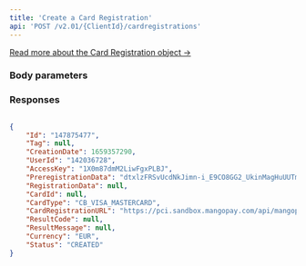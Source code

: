 ```yaml
---
title: 'Create a Card Registration'  
api: 'POST /v2.01/{ClientId}/cardregistrations'
---
```



  
[Read more about the Card Registration object →](/api-reference/card-registrations/card-registration-object)

### Body parameters  

<Tag1 />  

<UserId />  

<CardType />  

<Currency2 />  

### Responses  

<AccordionGroup><Accordion title="200">  

<Id1Response />  

<Tag1Response />  

<CreationDateResponse />  

<AccessKeyResponse />  

<PreregistrationDataResponse />  

<RegistrationDataResponse />  

<CardIdResponse />  

<CardTypeResponse />  

<CardRegistrationURLResponse />  

<ResultCodeResponse />  

<ResultMessageResponse />  

<Currency2Response />  

<Status1Response /></Accordion></AccordionGroup>  

<ResponseExample>  

```json 200  

{
    "Id": "147875477",
    "Tag": null,
    "CreationDate": 1659357290,
    "UserId": "142036728",
    "AccessKey": "1X0m87dmM2LiwFgxPLBJ",
    "PreregistrationData": "dtxlzFRSvUcdNkJimn-i_E9CO8GG2_UkinMagHuUUTmnXzGFUsakUMAhT2m7ywSD2ddFLVXdicolcUIkv_kKEA",
    "RegistrationData": null,
    "CardId": null,
    "CardType": "CB_VISA_MASTERCARD",
    "CardRegistrationURL": "https://pci.sandbox.mangopay.com/api/mangopay/vault/tokenize/eyJjbGllbnQiOiJjbGllbnRJZCIsInRva2VuIjoidW5xaXVlVG9rZW4ifQ==",
    "ResultCode": null,
    "ResultMessage": null,
    "Currency": "EUR",
    "Status": "CREATED"
}  
 ```  

</ResponseExample>  

<RequestExample>  
    <RestCreateCardRegistration />
    <PhpCreateCardRegistration />
    <NodeCreateCardRegistration />
    <RubyCreateCardRegistration />
    <JavaCreateCardRegistration />
    <PythonCreateCardRegistration />
</RequestExample>